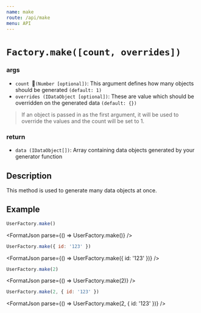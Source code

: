 ```yaml
---
name: make
route: /api/make
menu: API
---
```



# `Factory.make([count, overrides])`

### args

- `count `<span>`(Number [optional])`</span>: This argument defines how many objects should be generated `(default: 1)`
- `overrides `<Link to="/api/types#idataobject">`(IDataObject [optional])`</Link>: These are value which should be overridden on the generated data `(default: {})`

> If an object is passed in as the first argument, it will be used to override the values and the count will be set to 1.

### return

- `data `<Link to="/api/types#idataobject">`(IDataObject[])`</Link>: Array containing data objects generated by your generator function

## Description

This method is used to generate many data objects at once.

## Example

```js
UserFactory.make()
```

<FormatJson parse={() => UserFactory.make()} />

```js
UserFactory.make({ id: '123' })
```

<FormatJson parse={() => UserFactory.make({ id: '123' })} />

```js
UserFactory.make(2)
```

<FormatJson parse={() => UserFactory.make(2)} />

```js
UserFactory.make(2, { id: '123' })
```

<FormatJson parse={() => UserFactory.make(2, { id: '123' })} />
